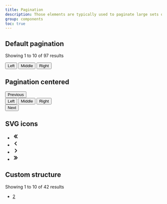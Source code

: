 ```yaml
---
title: Pagination
description: Those elements are typically used to paginate large sets of data divided into smaller parts called pages.
group: components
toc: true
---
```


## Default pagination

<Snippet lang="html">
  <nav class="pagination" aria-label="Pagination" 
    style="--xii-pagination-grid-template-columns: 1fr 1fr">
    <div class="left">
        <p>Showing 1 to 10 of 97 results</p>
    </div>
    <div class="right">
        <div class="btn-group separated" role="group" aria-label="Basic example">
          <button type="button" class="btn">Left</button>
          <button type="button" class="btn">Middle</button>
          <button type="button" class="btn">Right</button>
        </div>
    </div>
  </nav>
</Snippet>

## Pagination centered

<Snippet lang="html">
  <nav class="pagination" aria-label="Pagination" 
    style="--xii-pagination-grid-template-columns: 100px 1fr 100px">
    <div class="left">
      <button class="btn">Previous</button>
    </div>
    <div class="center">
      <div class="btn-group separated" role="group" aria-label="Basic example">
        <button type="button" class="btn">Left</button>
        <button type="button" class="btn">Middle</button>
        <button type="button" class="btn">Right</button>
      </div>
    </div>
    <div class="right">
      <button class="btn">Next</button>
    </div>
  </nav>
</Snippet>


## SVG icons

<Snippet>
  <nav aria-label="Page navigation">
      <ul class="pagination">
         <li class="item">
              <a href="#" class="link">
                  <svg viewBox="0 0 20 20" focusable="false" aria-hidden="true" width="20" height="20">
                      <g>
                          <path d="m9.979802,16a0.997,0.997 0 0 1 -0.707,-0.293l-5,-5a0.999,0.999 0 0 1 0,-1.414l5,-5a0.999,0.999 0 1 1 1.414,1.414l-4.293,4.293l4.293,4.293a0.999,0.999 0 0 1 -0.707,1.707z"></path>
                          <path d="m14.681362,16a0.997,0.997 0 0 1 -0.707,-0.293l-5,-5a0.999,0.999 0 0 1 0,-1.414l5,-5a0.999,0.999 0 1 1 1.414,1.414l-4.293,4.293l4.293,4.293a0.999,0.999 0 0 1 -0.707,1.707z"></path>
                      </g>
                  </svg>
              </a>
         </li>
         <li class="item">
              <a href="#" class="link">
                  <svg viewBox="0 0 20 20" focusable="false" aria-hidden="true" width="20" height="20">
                      <path d="M12 16a.997.997 0 0 1-.707-.293l-5-5a.999.999 0 0 1 0-1.414l5-5a.999.999 0 1 1 1.414 1.414L8.414 10l4.293 4.293A.999.999 0 0 1 12 16z"></path>
                  </svg>
              </a>
         </li>
         <li class="item">
              <a href="#" class="link">
                  <svg viewBox="0 0 20 20" focusable="false" aria-hidden="true" width="20" height="20">
                      <path d="M8 16a.999.999 0 0 1-.707-1.707L11.586 10 7.293 5.707a.999.999 0 1 1 1.414-1.414l5 5a.999.999 0 0 1 0 1.414l-5 5A.997.997 0 0 1 8 16z"></path>
                  </svg>
              </a>
         </li>
         <li class="item">
              <a href="#" class="link">
                  <svg viewBox="0 0 20 20" focusable="false" aria-hidden="true" width="20" height="20">
                      <g>
                          <path d="M9.7,4c0.3,0,0.5,0.1,0.7,0.3l5,5c0.4,0.4,0.4,1,0,1.4c0,0,0,0,0,0l-5,5c-0.4,0.4-1,0.4-1.4,0c-0.4-0.4-0.4-1,0-1.4l4.3-4.3L9,5.7c-0.4-0.4-0.4-1,0-1.4C9.2,4.1,9.4,4,9.7,4z"></path>
                          <path d="M5,4c0.3,0,0.5,0.1,0.7,0.3l5,5c0.4,0.4,0.4,1,0,1.4c0,0,0,0,0,0l-5,5c-0.4,0.4-1,0.4-1.4,0c-0.4-0.4-0.4-1,0-1.4L8.6,10L4.3,5.7c-0.4-0.4-0.4-1,0-1.4C4.5,4.1,4.7,4,5,4z"></path>
                      </g>
                  </svg>
              </a>
         </li>
      </ul>
  </nav>
</Snippet>

## Custom structure

<Snippet lang="html">
  <div class="flex align-items-center justify-content-between">
    <div>
      Showing 1 to 10 of 42 results
    </div>
    <div>
      <ul class="pagination">
        <li class="item">
          <a href="#" class="link">2</a>
        </li>
      </ul>
    </div>
  </div>
</Snippet>
